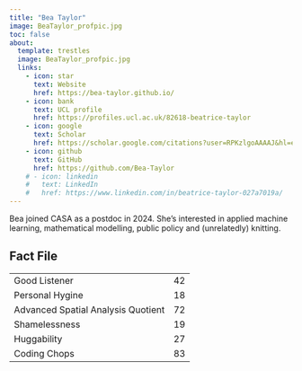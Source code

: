 ```yaml
---
title: "Bea Taylor"
image: BeaTaylor_profpic.jpg
toc: false
about:
  template: trestles
  image: BeaTaylor_profpic.jpg
  links:
    - icon: star
      text: Website
      href: https://bea-taylor.github.io/
    - icon: bank
      text: UCL profile
      href: https://profiles.ucl.ac.uk/82618-beatrice-taylor
    - icon: google
      text: Scholar
      href: https://scholar.google.com/citations?user=RPKzlgoAAAAJ&hl=en
    - icon: github
      text: GitHub
      href: https://github.com/Bea-Taylor
    # - icon: linkedin
    #   text: LinkedIn
    #   href: https://www.linkedin.com/in/beatrice-taylor-027a7019a/
---
```


Bea joined CASA as a postdoc in 2024. She's interested in applied machine learning, mathematical modelling, public policy and (unrelatedly) knitting.

## Fact File

|                                    |     |
|------------------------------------|-----|
| Good Listener                      | 42  |
| Personal Hygine                    | 18  |
| Advanced Spatial Analysis Quotient | 72  |
| Shamelessness                      | 19  |
| Huggability                        | 27  |
| Coding Chops                       | 83  |